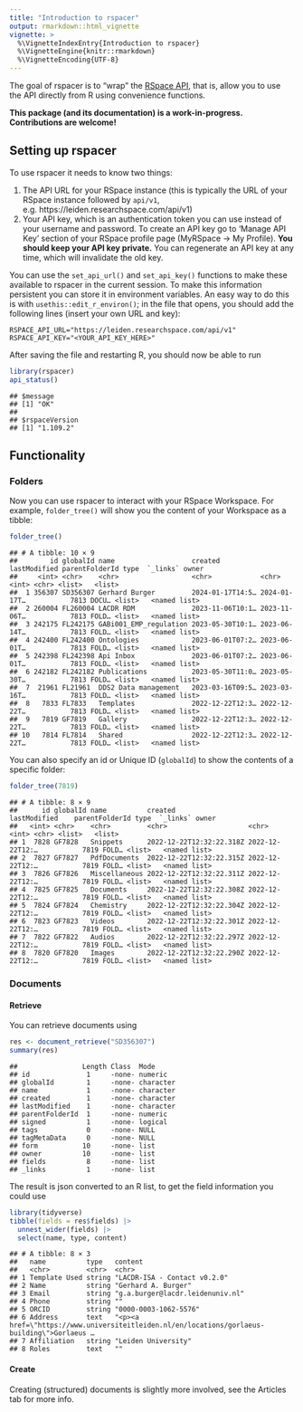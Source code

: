 ```yaml
---
title: "Introduction to rspacer"
output: rmarkdown::html_vignette
vignette: >
  %\VignetteIndexEntry{Introduction to rspacer}
  %\VignetteEngine{knitr::rmarkdown}
  %\VignetteEncoding{UTF-8}
---
```




The goal of rspacer is to "wrap" the [RSpace API](https://community.researchspace.com/public/apiDocs), that is, allow you to use the API directly from R using convenience functions.

**This package (and its documentation) is a work-in-progress. Contributions are welcome!**

## Setting up rspacer

To use rspacer it needs to know two things:

1. The API URL for your RSpace instance (this is typically the URL of your RSpace instance followed by `api/v1`, e.g. https://leiden.researchspace.com/api/v1)
2. Your API key, which is an authentication token you can use instead of your username and password. To create an API key go to 'Manage API Key' section of your RSpace profile page (MyRSpace -> My Profile). **You should keep your API key private.** You can regenerate an API key at any time, which will invalidate the old key.

You can use the `set_api_url()` and `set_api_key()` functions to make these available to rspacer in the current session.
To make this information persistent you can store it in environment variables. An easy way to do this is with `usethis::edit_r_environ()`; in the file that opens, you should add the following lines (insert your own URL and key):

```
RSPACE_API_URL="https://leiden.researchspace.com/api/v1"
RSPACE_API_KEY="<YOUR_API_KEY_HERE>"
```

After saving the file and restarting R, you should now be able to run


``` r
library(rspacer)
api_status()
```

```
## $message
## [1] "OK"
## 
## $rspaceVersion
## [1] "1.109.2"
```

## Functionality

### Folders

Now you can use rspacer to interact with your RSpace Workspace.
For example, `folder_tree()` will show you the content of your Workspace as a tibble:


``` r
folder_tree()
```

```
## # A tibble: 10 × 9
##        id globalId name                   created          lastModified parentFolderId type  `_links` owner       
##     <int> <chr>    <chr>                  <chr>            <chr>                 <int> <chr> <list>   <list>      
##  1 356307 SD356307 Gerhard Burger         2024-01-17T14:5… 2024-01-17T…           7813 DOCU… <list>   <named list>
##  2 260004 FL260004 LACDR RDM              2023-11-06T10:1… 2023-11-06T…           7813 FOLD… <list>   <named list>
##  3 242175 FL242175 GABi001_EMP_regulation 2023-05-30T10:1… 2023-06-14T…           7813 FOLD… <list>   <named list>
##  4 242400 FL242400 Ontologies             2023-06-01T07:2… 2023-06-01T…           7813 FOLD… <list>   <named list>
##  5 242398 FL242398 Api Inbox              2023-06-01T07:2… 2023-06-01T…           7813 FOLD… <list>   <named list>
##  6 242182 FL242182 Publications           2023-05-30T11:0… 2023-05-30T…           7813 FOLD… <list>   <named list>
##  7  21961 FL21961  DDS2 Data management   2023-03-16T09:5… 2023-03-16T…           7813 FOLD… <list>   <named list>
##  8   7833 FL7833   Templates              2022-12-22T12:3… 2022-12-22T…           7813 FOLD… <list>   <named list>
##  9   7819 GF7819   Gallery                2022-12-22T12:3… 2022-12-22T…           7813 FOLD… <list>   <named list>
## 10   7814 FL7814   Shared                 2022-12-22T12:3… 2022-12-22T…           7813 FOLD… <list>   <named list>
```

You can also specify an id or Unique ID (`globalId`) to show the contents of a specific folder:


``` r
folder_tree(7819)
```

```
## # A tibble: 8 × 9
##      id globalId name          created                  lastModified    parentFolderId type  `_links` owner       
##   <int> <chr>    <chr>         <chr>                    <chr>                    <int> <chr> <list>   <list>      
## 1  7828 GF7828   Snippets      2022-12-22T12:32:22.318Z 2022-12-22T12:…           7819 FOLD… <list>   <named list>
## 2  7827 GF7827   PdfDocuments  2022-12-22T12:32:22.315Z 2022-12-22T12:…           7819 FOLD… <list>   <named list>
## 3  7826 GF7826   Miscellaneous 2022-12-22T12:32:22.311Z 2022-12-22T12:…           7819 FOLD… <list>   <named list>
## 4  7825 GF7825   Documents     2022-12-22T12:32:22.308Z 2022-12-22T12:…           7819 FOLD… <list>   <named list>
## 5  7824 GF7824   Chemistry     2022-12-22T12:32:22.304Z 2022-12-22T12:…           7819 FOLD… <list>   <named list>
## 6  7823 GF7823   Videos        2022-12-22T12:32:22.301Z 2022-12-22T12:…           7819 FOLD… <list>   <named list>
## 7  7822 GF7822   Audios        2022-12-22T12:32:22.297Z 2022-12-22T12:…           7819 FOLD… <list>   <named list>
## 8  7820 GF7820   Images        2022-12-22T12:32:22.290Z 2022-12-22T12:…           7819 FOLD… <list>   <named list>
```

### Documents

#### Retrieve

You can retrieve documents using


``` r
res <- document_retrieve("SD356307")
summary(res)
```

```
##                Length Class  Mode     
## id              1     -none- numeric  
## globalId        1     -none- character
## name            1     -none- character
## created         1     -none- character
## lastModified    1     -none- character
## parentFolderId  1     -none- numeric  
## signed          1     -none- logical  
## tags            0     -none- NULL     
## tagMetaData     0     -none- NULL     
## form           10     -none- list     
## owner          10     -none- list     
## fields          8     -none- list     
## _links          1     -none- list
```

The result is json converted to an R list, to get the field information you could use


``` r
library(tidyverse)
tibble(fields = res$fields) |>
  unnest_wider(fields) |>
  select(name, type, content)
```

```
## # A tibble: 8 × 3
##   name          type   content                                                                                    
##   <chr>         <chr>  <chr>                                                                                      
## 1 Template Used string "LACDR-ISA - Contact v0.2.0"                                                               
## 2 Name          string "Gerhard A. Burger"                                                                        
## 3 Email         string "g.a.burger@lacdr.leidenuniv.nl"                                                           
## 4 Phone         string ""                                                                                         
## 5 ORCID         string "0000-0003-1062-5576"                                                                      
## 6 Address       text   "<p><a href=\"https://www.universiteitleiden.nl/en/locations/gorlaeus-building\">Gorlaeus …
## 7 Affiliation   string "Leiden University"                                                                        
## 8 Roles         text   ""
```

#### Create

Creating (structured) documents is slightly more involved, see the Articles tab for more info.
